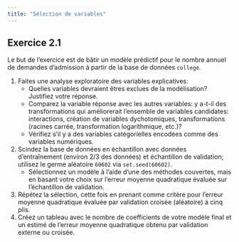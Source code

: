 ```yaml
---
title: "Sélection de variables"
---
```


## Exercice 2.1


Le but de l'exercice est de bâtir un modèle prédictif pour le nombre annuel de demandes d'admission à partir de la base de données `college`.

1. Faites une analyse exploratoire des variables explicatives: 
   - Quelles variables devraient êtres exclues de la modélisation? Justifiez votre réponse.
   - Comparez la variable réponse avec les autres variables: y a-t-il des transformations qui améliorerait l'ensemble de variables candidates: interactions, création de variables dychotomiques, transformations (racines carrée, transformation logarithmique, etc.)?
   - Vérifiez s'il y a des variables catégorielles encodées comme des variables numériques.
2. Scindez la base de données en échantillon avec données d'entraînement (environ 2/3 des données) et échantillon de validation; utilisez le germe aléatoire `60602` via `set.seed(60602)`. 
   - Sélectionnez un modèle à l'aide d'une des méthodes couvertes, mais en basant votre choix sur l'erreur moyenne quadratique évaluée sur l'échantillon de validation.
3. Répétez la sélection, cette fois en prenant comme critère pour l'erreur moyenne quadratique évaluée par validation croisée (aléatoire) à cinq plis.
4. Créez un tableau avec le nombre de coefficients de votre modèle final et un estimé de l'erreur moyenne quadratique obtenu par validation externe ou croisée. 

